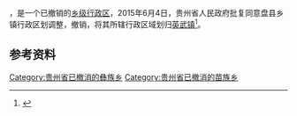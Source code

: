 '''{{PAGENAMEBASE}}'''，是{{PRC admin/fullname|52/02/22}}一个已撤销的[[乡级行政区|乡级行政区]]，2015年6月4日，贵州省人民政府批复同意盘县乡镇行政区划调整，撤销{{PAGENAMEBASE}}，将其所辖行政区域划归[[英武镇|英武镇]]<ref>{{Cite web |url=http://gzsrmzfgb.gzgov.gov.cn/show.aspx?id=12001 |title=省人民政府关于同意盘县乡镇行政区划调整的批复（黔府函〔2015〕128号） |access-date=2017-09-01 |archive-url=https://web.archive.org/web/20170901161440/http://gzsrmzfgb.gzgov.gov.cn/show.aspx?id=12001 |archive-date=2017-09-01 |dead-url=yes }}</ref>。

== 参考资料 ==

{{reflist}}

{{行政区划小作品}}

[[Category:贵州省已撤消的彝族乡|Category:贵州省已撤消的彝族乡]]
[[Category:贵州省已撤消的苗族乡|Category:贵州省已撤消的苗族乡]]